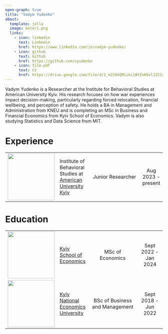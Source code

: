 ```yaml
---
open-graph: true
title: "Vadym Yudenko"
about:
  template: jolla
  image: kotori.png
  links:
    - icon: linkedin
      text: Linkedin
      href: https://www.linkedin.com/in/vadym-yudenko/
    - icon: github
      text: Github
      href: https://github.com/vyudenko
    - icon: file-pdf
      text: CV
      href: https://drive.google.com/file/d/1_m219XQMiiki18tZxKOvl1ICCw9h1jRe/view?usp=sharing
---
```


Vadym Yudenko is a Researcher at the Institute for Behavioral Studies at American University Kyiv. His research focuses on how war experiences impact decision-making, particularly regarding forced relocation, financial wellbeing, and perception of safety. He holds a BA in Management and Administration from KNEU and is completing an MSc in Business and Financial Economics from Kyiv School of Economics. Vadym is also studying Statistics and Data Science from MIT.

# Experience

|            |                      |   |    
|------------------|:-----------------|:----------------------------------:|:------:|
| ![](auk_logo.svg){width="150"} | Institute of Behavioral Studies at [American University Kyiv](https://auk.edu.ua/en/) | Junior Researcher |  Aug 2023 - present |

# Education

|                                  |                                                               |                                |                      |
|---------------|:--------------|:-------------------------:|:-------------:|
| ![](kse_logo.jpg){width="150px"} | [Kyiv School of Economics](https://kse.ua/)                   |        MSc of Economics        | Sept 2022 - Jan 2024 |
| ![](kneu_logo.png){width="150"}  | [Kyiv National Economics University](https://kneu.edu.ua/en/) | BSc of Business and Management | Sept 2018 - Jun 2022 |

